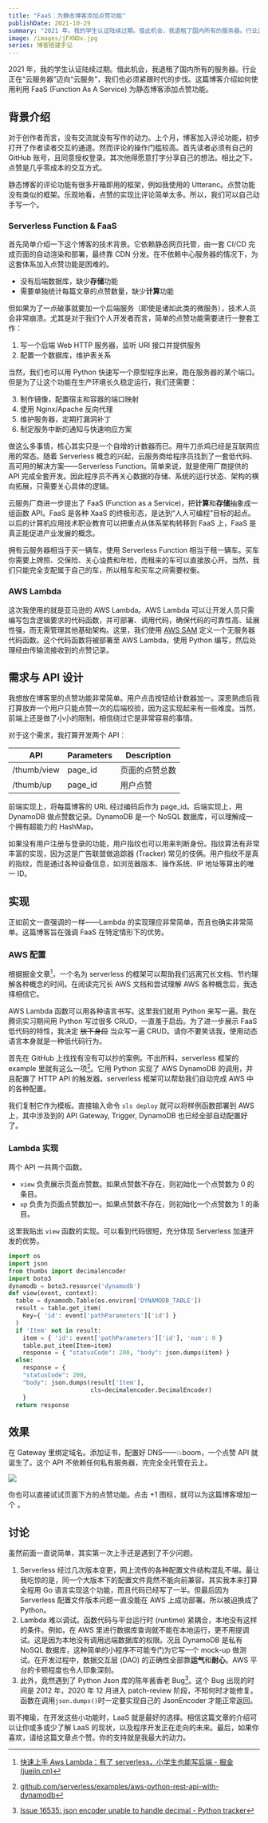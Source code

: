```yaml
---
title: "FaaS：为静态博客添加点赞功能"
publishDate: 2021-10-29
summary: "2021 年，我的学生认证陆续过期。借此机会，我退租了国内所有的服务器。行业正在“云服务器”迈向“云服务”，我们也必须紧跟时代的步伐。这篇博客介绍如何使用利用 FaaS (Function As A Service) 为静态博客添加点赞功能。"
image: /images/jFXNDx.jpg
series: 博客搭建手记
---
```


2021 年，我的学生认证陆续过期。借此机会，我退租了国内所有的服务器。行业正在“云服务器”迈向“云服务”，我们也必须紧跟时代的步伐。这篇博客介绍如何使用利用 FaaS (Function As A Service) 为静态博客添加点赞功能。

## 背景介绍

对于创作者而言，没有交流就没有写作的动力。上个月，博客加入评论功能，初步打开了作者读者交互的通道。然而评论的操作门槛较高。首先读者必须有自己的 GitHub 账号，且同意授权登录。其次他得愿意打字分享自己的想法。相比之下，点赞是几乎零成本的交互方式。

静态博客的评论功能有很多开箱即用的框架，例如我使用的 Utteranc。点赞功能没有类似的框架。乐观地看，点赞的实现比评论简单太多。所以，我们可以自己动手写一个。

<Dialog>引入评论区的一个月里，其实一条评论也没有。</Dialog>

### Serverless Function & FaaS

首先简单介绍一下这个博客的技术背景。它依赖静态网页托管，由一套 CI/CD 完成页面的自动渲染和部署，最终靠 CDN 分发。在不依赖中心服务器的情况下，为这套体系加入点赞功能是困难的。

- 没有后端数据库，缺少**存储**功能
- 需要单独统计每篇文章的点赞数量，缺少**计算**功能

但如果为了一点破事就要加一个后端服务（即使是诸如此类的微服务），技术人员会非常崩溃。尤其是对于我们个人开发者而言，简单的点赞功能需要进行一整套工作：

1. 写一个后端 Web HTTP 服务器，监听 URI 接口并提供服务
2. 配置一个数据库，维护表关系

当然，我们也可以用 Python 快速写一个原型程序出来，跑在服务器的某个端口。但是为了让这个功能在生产环境长久稳定运行，我们还需要：

3. 制作镜像，配置宿主和容器的端口映射
4. 使用 Nginx/Apache 反向代理
5. 维护服务器，定期打漏洞补丁
6. 制定服务中断的通知与快速响应方案

做这么多事情，核心其实只是一个自增的计数器而已。用牛刀杀鸡已经是互联网应用的常态。随着 Serverless 概念的兴起，云服务商给程序员找到了一套低代码、高可用的解决方案——Serverless Function。简单来说，就是使用厂商提供的 API 完成全套开发。因此程序员不再关心数据的存储、系统的运行状态、架构的横向拓展，只需要关心具体的逻辑。

云服务厂商进一步提出了 FaaS (Function as a Service)，把**计算**和**存储**抽象成一组函数 API。FaaS 是各种 XaaS 的终极形态，是达到“人人可编程”目标的起点。以后的计算机应用技术职业教育可以把重点从体系架构转移到 FaaS 上，FaaS 是真正能促进产业发展的概念。

<Callout title="Serverless vs Server">
  拥有云服务器相当于买一辆车，使用 Serverless Function
  相当于租一辆车。买车你需要上牌照、交保险、关心油费和年检，而租来的车可以直接放心开。当然，我们只能完全支配属于自己的车，所以租车和买车之间需要权衡。
</Callout>

### AWS Lambda

这次我使用的就是亚马逊的 AWS Lambda。AWS Lambda 可以让开发人员只需编写包含逻辑要求的代码函数，并可部署、调用代码，确保代码的可靠性高、延展性强，而无需管理其他基础架构。这里，我们使用 [AWS SAM](https://docs.aws.amazon.com/lambda/latest/dg/serverless_app.html) 定义一个无服务器代码函数。这个代码函数将被部署至 AWS Lambda，使用 Python 编写，然后处理经由传输流接收到的点赞记录。

## 需求与 API 设计

我想放在博客里的点赞功能非常简单。用户点击按钮给计数器加一。深思熟虑后我打算放弃一个用户只能点赞一次的后端校验，因为这实现起来有一些难度。当然，前端上还是做了小小的限制，相信绕过它是非常容易的事情。

对于这个需求，我打算开发两个 API：

| API         | Parameters | Description    |
| ----------- | ---------- | -------------- |
| /thumb/view | page_id    | 页面的点赞总数 |
| /thumb/up   | page_id    | 用户点赞       |

前端实现上，将每篇博客的 URL 经过编码后作为 page_id。后端实现上，用 DynamoDB 做点赞数记录。DynamoDB 是一个 NoSQL 数据库，可以理解成一个拥有超能力的 HashMap。

<Callout icon="🤔" title="如何实现点赞限制">
  如果没有用户注册与登录的功能，用户指纹也可以用来判断身份。指纹算法有非常丰富的实现，因为这是广告联盟做追踪器
  (Tracker)
  常见的伎俩。用户指纹不是真的指纹，而是通过各种设备信息，如浏览器版本、操作系统、IP
  地址等算出的唯一 ID。
</Callout>

## 实现

正如前文一直强调的一样——Lambda 的实现理应非常简单，而且也确实非常简单。这篇博客旨在强调 FaaS 在特定情形下的优势。

<Dialog>
  下次遇到相同的需求的时候，记得用 FaaS
  去实现。人生苦短，省点时间干点别的吧。
</Dialog>

### AWS 配置

根据掘金文章[^1]，一个名为 serverless 的框架可以帮助我们远离冗长文档、节约理解各种概念的时间。在阅读完冗长 AWS 文档和尝试理解 AWS 各种概念后，我选择相信它。

[^1]: [快速上手 Aws Lambda：有了 serverless，小学生也能写后端 - 掘金 (juejin.cn)](https://juejin.cn/post/6844903879243481101)

AWS Lambda 函数可以用各种语言书写。这里我们就用 Python 来写一遍。我在腾讯实习期间用 Python 写过很多 CRUD，一直羞于启齿。为了进一步展示 FaaS 低代码的特性，我决定 ~~放下身段~~ 当众写一遍 CRUD。请你不要笑话我，使用动态语言本身就是一种低代码行为。

<Dialog>后文会谈到，这篇文章原本的基调是 Go 语言…</Dialog>

首先在 GitHub 上找找有没有可以抄的案例。不出所料，serverless 框架的 example 里就有这么一项[^2]。它用 Python 实现了 AWS DynamoDB 的调用，并且配置了 HTTP API 的触发器。serverless 框架可以帮助我们自动完成 AWS 中的各种配置。

我们复制它作为模板。直接输入命令 `sls deploy` 就可以将样例函数部署到 AWS 上，其中涉及到的 API Gateway, Trigger, DynamoDB 也已经全部自动配置好了。

[^2]: [github.com/serverless/examples/aws-python-rest-api-with-dynamodb](https://github.com/serverless/examples/tree/master/aws-python-rest-api-with-dynamodb)

### Lambda 实现

两个 API 一共两个函数。

- `view` 负责展示页面点赞数。如果点赞数不存在，则初始化一个点赞数为 0 的条目。
- `up` 负责为页面点赞数加一。如果点赞数不存在，则初始化一个点赞数为 1 的条目。

这里我贴出 `view` 函数的实现。可以看到代码很短，充分体现 Serverless 加速开发的优势。

```python
import os
import json
from thumbs import decimalencoder
import boto3
dynamodb = boto3.resource('dynamodb')
def view(event, context):
  table = dynamodb.Table(os.environ['DYNAMODB_TABLE'])
  result = table.get_item(
    Key={ 'id': event['pathParameters']['id'] }
  )
  if 'Item' not in result:
    item = { 'id': event['pathParameters']['id'], 'num': 0 }
    table.put_item(Item=item)
    response = { "statusCode": 200, "body": json.dumps(item) }
  else:
    response = {
    "statusCode": 200,
    "body": json.dumps(result['Item'],
                       cls=decimalencoder.DecimalEncoder)
    }
  return response
```

## 效果

在 Gateway 里绑定域名。添加证书，配置好 DNS——💥boom，一个点赞 API 就诞生了。这个 API 不依赖任何私有服务器，完完全全托管在云上。

![](/images/0CtP59.png)

你也可以直接试试页面下方的点赞功能。点击 +1 图标，就可以为这篇博客增加一个 <span className="text-pink-500"><i className="fas fa-heart"></i></span>。

## 讨论

虽然前面一直说简单，其实第一次上手还是遇到了不少问题。

1. Serverless 经过几次版本变更，网上流传的各种配置文件结构混乱不堪。最让我吃惊的是，同一个大版本下的配置文件竟然不能向前兼容。其实我本来打算全程用 Go 语言实现这个功能，而且代码已经写了一半。但最后因为 Serverless 配置文件版本问题一直没能在 AWS 上成功部署。所以被迫换成了 Python。
2. Lambda 难以调试。函数代码与平台运行时 (runtime) 紧耦合，本地没有这样的条件。例如，在 AWS 里进行数据库查询就不能在本地运行，更不用提调试。这是因为本地没有调用远端数据库的权限。况且 DynamoDB 是私有 NoSQL 数据库，这种简单的小程序不可能专门为它写一个 mock-up 做测试。在开发过程中，数据交互层 (DAO) 的正确性全部靠**运气**和**耐心**。AWS 平台的卡顿程度也令人印象深刻。
3. 此外，竟然遇到了 Python Json 库的陈年酱香老 Bug[^3]。这个 Bug 出现的时间是 2012 年，2020 年 12 月进入 patch-review 阶段，不知何时才能修复。函数在调用`json.dumps()`时一定要实现自己的 JsonEncoder 才能正常返回。

[^3]: [Issue 16535: json encoder unable to handle decimal - Python tracker](https://bugs.python.org/issue16535)

瑕不掩瑜，在开发这些小功能时，LaaS 就是最好的选择。相信这篇文章的介绍可以让你或多或少了解 LaaS 的现状，以及程序开发正在走向的未来。最后，如果你喜欢，请给这篇文章点个赞。你的支持就是我最大的动力。
